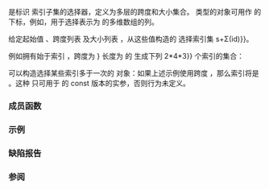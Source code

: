 {{cpp/title|gslice}}
{{cpp/numeric/valarray/navbar}}
{{ddcl|header=valarray|
class gslice;
}}

{{tt|std::gslice}} 是标识 {{lc|std::valarray}} 索引子集的选择器，定义为多层的跨度和大小集合。 {{tt|std::gslice}} 类型的对象可用作 {{tt|valarray}} 的 {{c/core|operator[]}} 下标，例如，用于选择表示为 {{tt|valarray}} 的多维数组的列。

给定起始值 {{math|s}}、跨度列表 {{math|i{{su|b=j}}}} 及大小列表 {{math|d{{su|b=j}}}}，从这些值构造的 {{tt|std::gslice}} 选择索引集 {{math|k{{su|b=j}}{{=}}s+Σ{{su|b=j}}(i{{su|b=j}}d{{su|b=j}})}}。

例如拥有始于索引 {{tt|3}}，跨度为 {{tt|{19,4,1}}} 长度为 {{tt|{2,4,3} }} 的 {{tt|gslice}} 生成下列 {{tt|24{{=}}2*4*3}} 个索引的集合：

{{cc|1=
3 + 0*19 + 0*4 + 0*1 = 3,
3 + 0*19 + 0*4 + 1*1 = 4,
3 + 0*19 + 0*4 + 2*1 = 5,
3 + 0*19 + 1*4 + 0*1 = 7,
3 + 0*19 + 1*4 + 1*1 = 8,
3 + 0*19 + 1*4 + 2*1 = 9,
3 + 0*19 + 2*4 + 0*1 = 11,
...
3 + 1*19 + 3*4 + 1*1 = 35,
3 + 1*19 + 3*4 + 2*1 = 36}} 

可以构造选择某些索引多于一次的 {{tt|std::gslice}} 对象：如果上述示例使用跨度 {{tt|{1,1,1}&lt;!----&gt;}}，那么索引将是 {{tt|{3, 4, 5, 4, 5, 6, ...}&lt;!----&gt;}}。这种 {{tt|gslice}} 只可用于 {{rlpt|operator at|std::valarray::operator[]}} 的 const 版本的实参，否则行为未定义。

===成员函数===
{{dsc begin}}
{{dsc mem ctor|cpp/numeric/valarray/gslice|inlinemem=true|构造通用切片}}
{{dsc mem fun|cpp/numeric/valarray/gslice|title=start&lt;br&gt;size&lt;br&gt;stride|inlinemem=true|返回切片的参数}}
{{dsc end}}

{{member|{{small|std::gslice::}}gslice|
{{dcl begin}}
{{dcl|
gslice()
}}
{{dcl|
gslice( std::size_t start, const std::valarray&lt;std::size_t&gt;&amp; sizes,
                           const std::valarray&lt;std::size_t&gt;&amp; strides );
}}
{{dcl|
gslice( const gslice&amp; other );
}}
{{dcl end}}

构造新的通用切片。

@1@ 默认构造函数。等价于 {{c|gslice(0, std::valarray&lt;std::size_t&gt;(), std::valarray&lt;std::size_t&gt;())}}。此构造函数的存在只为允许构造数组切片。

@2@ 以参数 {{c|start}}、{{c|sizes}}、{{c|strides}} 构造新切片。

@3@ 构造 {{c|other}} 的副本。

===参数===
{{par begin}}
{{par|start|首元素的位置}}
{{par|sizes|定义每个维度元素数量的数组}}
{{par|strides|定义每个维度中前后元素间的位置差数的数组}}
{{par|other|要复制的另一切片}}
{{par end}}
}}

{{member|{{small|std::slice::}}start, size, stride|
{{dcl begin}}
{{dcl|num=1|
std::size_t start() const;
}}
{{dcl|num=2|
std::valarray&lt;std::size_t&gt; size() const;
}}
{{dcl|num=3|
std::valarray&lt;std::size_t&gt; stride() const;
}}
{{dcl end}}

返回构造时传递给切片的参数——分别是起点、大小和跨度。

===参数===
（无）

===返回值===
切片的参数——分别是起点、大小及跨度。

===复杂度===
常数。
}}

===示例===
{{example
|演示使用 {{tt|gslice}} 定位三维数组的列：
|code=
#include &lt;iostream&gt;
#include &lt;valarray&gt;

void test_print(std::valarray&lt;int&gt;&amp; v, int planes, int rows, int cols)
{
    for (int r = 0; r &lt; rows; ++r)
    {
        for (int z = 0; z &lt; planes; ++z)
        {
            for (int c = 0; c &lt; cols; ++c)
                std::cout &lt;&lt; v[z * rows * cols + r * cols + c] &lt;&lt; ' ';
            std::cout &lt;&lt; "  ";
        }
        std::cout &lt;&lt; '\n';
    }
}

int main()
{
    std::valarray&lt;int&gt; v = // 3d 数组：2 x 4 x 3 元素
        {111,112,113 , 121,122,123 , 131,132,133 , 141,142,143,
         211,212,213 , 221,222,223 , 231,232,233 , 241,242,243};
    // int ar3d[2][4][3]
    std::cout &lt;&lt; "初始 2x4x3 数组：\n";
    test_print(v, 2, 4, 3);

    // 更新两个平面第一列的每个值
    v[std::gslice(0, {2, 4}, {4 * 3, 3})] = 1; // 二层的一个 12 元素跨度
                                               // 然后是四层的二个 3 元素跨度

    // 从第一平面的第二列减去第三列的值
    v[std::gslice(1, {1, 4}, {4 * 3, 3})] -= v[std::gslice(2, {1, 4}, {4 * 3, 3})];

    std::cout &lt;&lt; "\n" "在列操作后：\n";
    test_print(v, 2, 4, 3);
}
|output=
初始 2x4x3 数组：
111 112 113   211 212 213
121 122 123   221 222 223
131 132 133   231 232 233
141 142 143   241 242 243

在列操作后：
1 -1 113   1 212 213
1 -1 123   1 222 223
1 -1 133   1 232 233
1 -1 143   1 242 243
}}

===缺陷报告===
{{dr list begin}}
{{dr list item|wg=lwg|dr=543|std=C++98|before=不明确默认构造的通用切片是否可用|after=（作为空子集）可用}}
{{dr list end}}

===参阅===
{{dsc begin}}
{{dsc inc|cpp/numeric/valarray/dsc operator at}}
{{dsc inc|cpp/numeric/valarray/dsc slice}}
{{dsc inc|cpp/numeric/valarray/dsc gslice_array}}
{{dsc end}}

{{langlinks|de|en|es|fr|it|ja|pt|ru}}